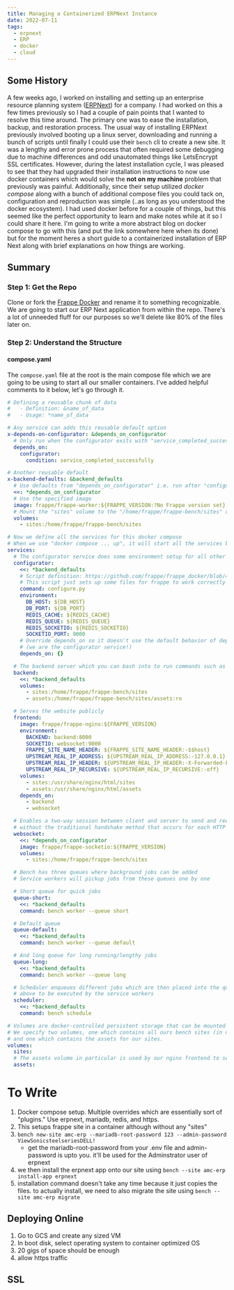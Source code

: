 ```yaml
---
title: Managing a Containerized ERPNext Instance
date: 2022-07-11
tags:
  - erpnext
  - ERP
  - docker
  - cloud
---
```


## Some History
A few weeks ago, I worked on installing and setting up an enterprise resource planning system ([ERPNext](https://github.com/frappe/erpnext)) for a company. I had worked on this a few times previously so I had a couple of pain points that I wanted to resolve this time around. The primary one was to ease the installation, backup, and restoration process. The usual way of installing ERPNext previously involved booting up a linux server, downloading and running a bunch of scripts until finally I could use their `bench` cli to create a new site. It was a lengthy and error prone process that often required some debugging due to machine differences and odd unautomated things like LetsEncrypt SSL certificates. However, during the latest installation cycle, I was pleased to see that they had upgraded their installation instructions to now use docker containers which would solve the **not on my machine** problem that previously was painful. Additionally, since their setup utilized *docker compose* along with a bunch of additional compose files you could tack on, configuration and reproduction was simple (..as long as you understood the docker ecosystem). I had used docker before for a couple of things, but this seemed like the perfect opportunity to learn and make notes while at it so I could share it here. I'm going to write a more abstract blog on docker compose to go with this (and put the link somewhere here when its done) but for the moment heres a short guide to a containerized installation of ERP Next along with brief explanations on how things are working. 

## Summary

### Step 1: Get the Repo
Clone or fork the [Frappe Docker](https://github.com/frappe/frappe_docker) and rename it to something recognizable. We are going to start our ERP Next application from within the repo. There's a lot of unneeded fluff for our purposes so we'll delete like 80% of the files later on.

### Step 2: Understand the Structure

#### compose.yaml

The `compose.yaml` file at the root is the main compose file which we are going to be using to start all our smaller containers. I've added helpful comments to it below, let's go through it.

```yaml
# Defining a reusable chunk of data
#   - Definition: &name_of_data
#   - Usage: *name_of_data 

# Any service can adds this reusable default option
x-depends-on-configurator: &depends_on_configurator
  # Only run when the configurator exits with "service_completed_successfully" 
  depends_on:
    configurator:
      condition: service_completed_successfully

# Another reusable default
x-backend-defaults: &backend_defaults
  # Use defaults from "depends_on_configurator" i.e. run after "configurator" service exits successfully  
  <<: *depends_on_configurator
  # Use the specified image
  image: frappe/frappe-worker:${FRAPPE_VERSION:?No Frappe version set}
  # Mount the "sites" volume to the "/home/frappe/frappe-bench/sites" directory in the container
  volumes:
    - sites:/home/frappe/frappe-bench/sites

# Now we define all the services for this docker compose
# When we use "docker compose ... up", it will start all the services below
services:
  # The configurator service does some environment setup for all other services below
  configurator:
    <<: *backend_defaults
    # Script definition: https://github.com/frappe/frappe_docker/blob/4e63052a5448eda90c0be3ccf9efc39a83f0027c/images/worker/configure.py
    # This script just sets up some files for frappe to work correctly
    command: configure.py
    environment:
      DB_HOST: ${DB_HOST}
      DB_PORT: ${DB_PORT}
      REDIS_CACHE: ${REDIS_CACHE}
      REDIS_QUEUE: ${REDIS_QUEUE}
      REDIS_SOCKETIO: ${REDIS_SOCKETIO}
      SOCKETIO_PORT: 9000
    # Override depends_on so it doesn't use the default behavior of depending on configurator exiting successfully
    # (we are the configurator service!)
    depends_on: {}

  # The backend server which you can bash into to run commands such as "bench"
  backend:
    <<: *backend_defaults
    volumes:
      - sites:/home/frappe/frappe-bench/sites
      - assets:/home/frappe/frappe-bench/sites/assets:ro

  # Serves the website publicly
  frontend:
    image: frappe/frappe-nginx:${FRAPPE_VERSION}
    environment:
      BACKEND: backend:8000
      SOCKETIO: websocket:9000
      FRAPPE_SITE_NAME_HEADER: ${FRAPPE_SITE_NAME_HEADER:-$$host}
      UPSTREAM_REAL_IP_ADDRESS: ${UPSTREAM_REAL_IP_ADDRESS:-127.0.0.1}
      UPSTREAM_REAL_IP_HEADER: ${UPSTREAM_REAL_IP_HEADER:-X-Forwarded-For}
      UPSTREAM_REAL_IP_RECURSIVE: ${UPSTREAM_REAL_IP_RECURSIVE:-off}
    volumes:
      - sites:/usr/share/nginx/html/sites
      - assets:/usr/share/nginx/html/assets
    depends_on:
      - backend
      - websocket

  # Enables a two-way session between client and server to send and receive data
  # without the traditional handshake method that occurs for each HTTP request
  websocket:
    <<: *depends_on_configurator
    image: frappe/frappe-socketio:${FRAPPE_VERSION}
    volumes:
      - sites:/home/frappe/frappe-bench/sites

  # Bench has three queues where background jobs can be added
  # Service workers will pickup jobs from these queues one by one

  # Short queue for quick jobs
  queue-short:
    <<: *backend_defaults
    command: bench worker --queue short

  # Default queue
  queue-default:
    <<: *backend_defaults
    command: bench worker --queue default

  # And long queue for long running/lengthy jobs
  queue-long:
    <<: *backend_defaults
    command: bench worker --queue long

  # Scheduler enqueues different jobs which are then placed into the queues
  # above to be executed by the service workers
  scheduler:
    <<: *backend_defaults
    command: bench schedule

# Volumes are docker-controlled persistent storage that can be mounted and shared by many different services.
# We specify two volumes, one which contains all ours bench sites (in our case, only one site)
# and one which contains the assets for our sites.  
volumes:
  sites:
  # The assets volume in particular is used by our nginx frontend to serve assets
  assets:
```


# To Write


1. Docker compose setup. Multiple overrides which are essentially sort of "plugins." Use erpnext, mariadb, redis, and https.
2. This setups frappe site in a container although without any "sites"
3. `bench new-site amc-erp --mariadb-root-password 123 --admin-password ViewSonicsteelseriesDELL!`
    - get the mariadb-root-password from your .env file and admin-password is upto you. it'll be used for the Adminstrator user of erpnext
4. we then install the erpnext app onto our site using `bench --site amc-erp install-app erpnext` 
5. installation command doesn't take any time because it just copies the files. to actually install, we need to also migrate the site using `bench --site amc-erp migrate`

## Deploying Online 

1. Go to GCS and create any sized VM
2. In boot disk, select operating system to container optimized OS
3. 20 gigs of space should be enough
4. allow https traffic

## SSL